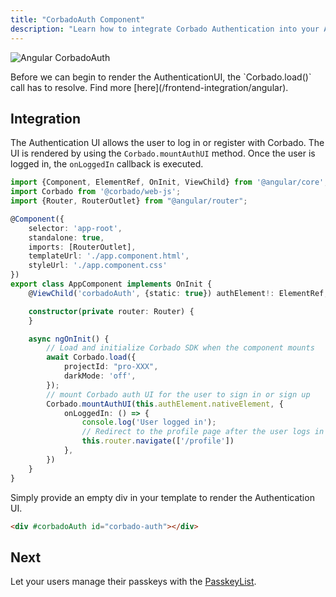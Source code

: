 ```yaml
---
title: "CorbadoAuth Component"
description: "Learn how to integrate Corbado Authentication into your Angular application."
---
```



![Angular CorbadoAuth](/images/frontend-integration/ui-components/corbado-auth/corbadoauth-component-dark.webp)

<Warning>
    Before we can begin to render the AuthenticationUI, the `Corbado.load()` call has to resolve.
    Find more [here](/frontend-integration/angular).
</Warning>

## Integration

The Authentication UI allows the user to log in or register with Corbado.
The UI is rendered by using the `Corbado.mountAuthUI` method.
Once the user is logged in, the `onLoggedIn` callback is executed.

```ts app.component.ts
import {Component, ElementRef, OnInit, ViewChild} from '@angular/core';
import Corbado from '@corbado/web-js';
import {Router, RouterOutlet} from "@angular/router";

@Component({
    selector: 'app-root',
    standalone: true,
    imports: [RouterOutlet],
    templateUrl: './app.component.html',
    styleUrl: './app.component.css'
})
export class AppComponent implements OnInit {
    @ViewChild('corbadoAuth', {static: true}) authElement!: ElementRef;

    constructor(private router: Router) {
    }

    async ngOnInit() {
        // Load and initialize Corbado SDK when the component mounts
        await Corbado.load({
            projectId: "pro-XXX",
            darkMode: 'off',
        });
        // mount Corbado auth UI for the user to sign in or sign up
        Corbado.mountAuthUI(this.authElement.nativeElement, {
            onLoggedIn: () => {
                console.log('User logged in');
                // Redirect to the profile page after the user logs in
                this.router.navigate(['/profile'])
            },
        })
    }
}
```

Simply provide an empty div in your template to render the Authentication UI.

```html app.component.html
<div #corbadoAuth id="corbado-auth"></div>
```

<StylingTranslationCards />

## Next

Let your users manage their passkeys with the [PasskeyList](/frontend-integration/angular/passkeylist).